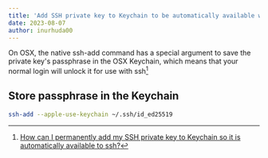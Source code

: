```yaml
---
title: 'Add SSH private key to Keychain to be automatically available when ssh'
date: 2023-08-07
author: inurhuda00
---
```


On OSX, the native ssh-add command has a special argument to save the private key's passphrase in the OSX Keychain, which means that your normal login will unlock it for use with ssh[^source]

## Store passphrase in the Keychain

```bash
ssh-add --apple-use-keychain ~/.ssh/id_ed25519
```

[^source]: [How can I permanently add my SSH private key to Keychain so it is automatically available to ssh?](https://apple.stackexchange.com/questions/48502/how-can-i-permanently-add-my-ssh-private-key-to-keychain-so-it-is-automatically)

